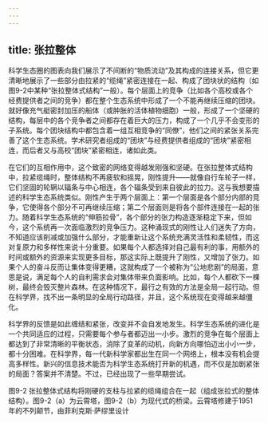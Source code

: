 ```yaml
---
---
---
```

title: 张拉整体
---




科学生态圈的图表向我们展示了不间断的“物质流动”及其构成的连接关系，但它更清晰地展示了一些部分由拉紧的“缆绳”紧密连接在一起、构成了团块状的结构（如图9-2中某种“张拉整体式结构”一般）。每个层面上的竞争（比如各个高校或各个经费提供者之间的竞争）都在整个生态系统中形成了一个不能再继续压缩的团块。就好像充气艇密封加压的船体（或肿胀的活体植物细胞）一般，形成了一个坚硬的结构，每层中的各个竞争者之间都存在着巨大的压力，构成了一个几乎不会变形的子系统。每个团块结构中都包含着一组互相竞争的“同僚”，他们之间的紧张关系完善了这个生态系统。学术研究者组成的“团块”与经费提供者组成的“团块”紧密相连，而后者又与高校“团块”紧密相连，诸如此类。

在它们的互相作用中，这个致密的网络变得越发刚强和坚硬。在张拉整体式结构中，拉紧缆绳时，整体结构不再疲软和摇晃，刚性提升——就像自行车轮子一样，它们坚固的轮辋以辐条与中心相连，各个辐条受到来自彼此的拉力。这与我想要描述的科学生态系统类似。刚性产生于两个层面上：第一个层面是各个部分内部的竞争，它使得各个部分不可再继续压缩；第二个层面则是将各个部件连接在一起的张力。随着科学生态系统的“伸筋拉骨”，各个部分的张力构造逐渐稳定下来，但如今，这个系统再一次面临激烈的竞争压力。这种涌现式的刚性让人们迷失了方向，不知道应该削减或加强什么部分，才能重新让这个系统充满灵活性和柔韧性，而这对复原力和多样性来说十分重要。如果每个人都选择对自己最有利的事，用额外的时间或额外的资源来实现更多目标，那这实际上既提升了刚性，又增加了张力。如果个人的奋斗反而让集体变得更糟，这就构成了一个被称为“公地悲剧”的局面，意思是说，满足每个人的自利需求会对集体带来负面影响。比如，每个人都砍下一棵树，最终会毁灭整片森林。在这种情况下，最行之有效的方法是全局一起行动。但在科学界，找不出一条明显的全局行动路径，并且，这个系统现在变得越来越僵化。

科学界的反馈是如此缠结和紧张，改变并不会自发地发生。科学生态系统的进化是一个共同适应的过程，只需要每个参与者都迈出一小步。激烈的竞争在每个层面上都达到了非常清晰的平衡状态，消除了变革的动机，向新方向哪怕迈出小小一步，都十分困难。在科学界，每一代新科学家都出生在同一个网络上，根本没有机会提高多样性。新兴的信息技术能否为科学生态系统打开新的机遇，而不仅是加剧紧张的局面？答案并不清楚。不过，已经出现了一些早期尝试。

图9-2 张拉整体式结构将刚硬的支柱与拉紧的缆绳组合在一起（组成张拉式的整体结构）。图9-2（a）为云霄塔，图9-2（b）为现代式的桥梁。云霄塔修建于1951年的不列颠节，由菲利克斯·萨缪里设计